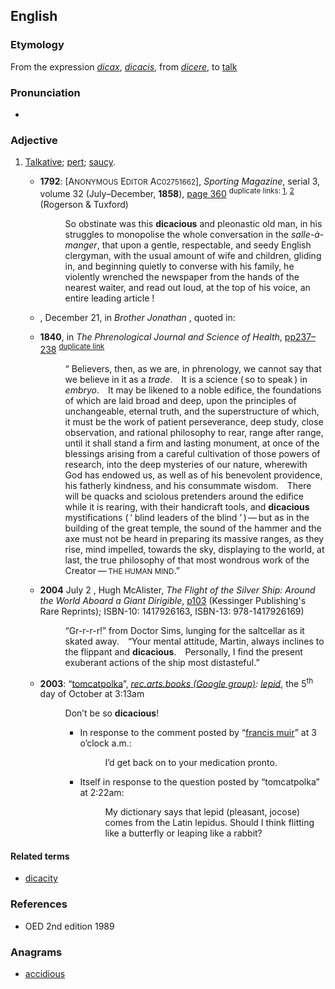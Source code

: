 ==English==

===Etymology===
From the {{etyl|la|en}} expression ''[[dicax]]'', ''[[dicacis]]'', from ''[[dicere]]'', to [[talk]]

===Pronunciation===
* {{a|RP}} {{IPA|/daɪˈkeɪʃəs/}}

===Adjective===
{{en-adj}}

# {{context|rare}} [[talkative|Talkative]]; [[pert]]; [[saucy]].
#* '''1792''': [A<small>NONYMOUS</small> E<small>DITOR</small> A<small>C02751662</small>], ''Sporting Magazine'', serial 3, volume 32 (July–December, '''1858'''), [http://www.google.co.uk/books?id=la8CAAAAYAAJ&q=dicacious&dq=dicacious&pgis=1 page 360] <sup>duplicate links: [http://www.google.co.uk/books?id=lCgGAAAAQAAJ&q=dicacious&dq=dicacious&pgis=1], [http://www.google.co.uk/books?id=CowEAAAAQAAJ&q=dicacious&dq=dicacious&pgis=1]</sup> (Rogerson & Tuxford)
#*: So obstinate was this '''dicacious''' and pleonastic old man, in his struggles to monopolise the whole conversation in the ''salle-à-manger'', that upon a gentle, respectable, and seedy English clergyman, with the usual amount of wife and children, gliding in, and beginning quietly to converse with his family, he violently wrenched the newspaper from the hands of the nearest waiter, and read out loud, at the top of his voice, an entire leading article !
#* {{rfdate}}, December 21, in ''Brother Jonathan'' {{qualifier|a [[w:New York|New York]] newspaper}}, quoted in:
#* '''1840''', in ''The Phrenological Journal and Science of Health'', [http://www.google.co.uk/books?id=G4kAAAAAMAAJ&pg=PA238&dq=dicacious pp237–238] <sup>[http://www.google.co.uk/books?id=oewAAAAAYAAJ&pg=PA238&dq=dicacious#PPA238,M1 duplicate link]</sup>
#*: “ Believers, then, as we are, in phrenology, we cannot say that we believe in it as a ''trade''. It is a science ( so to speak ) in ''embryo''. It may be likened to a noble edifice, the foundations of which are laid broad and deep, upon the principles of unchangeable, eternal truth, and the superstructure<!-- Hyphenated as “super-structure” in the original source --> of which, it must be the work of patient perseverance, deep study, close observation, and rational philosophy to rear, range after range, until it shall stand a firm and lasting monument, at once of the blessings arising from a careful cultivation of those powers of research, into the deep mysteries of our nature, wherewith God has endowed us, as well as of his benevolent providence, his fatherly kindness, and his consummate wisdom. There will be quacks and sciolous pretenders around the edifice while it is rearing, with their handicraft tools, and '''dicacious''' mystifications ( ‘ blind leaders of the blind ’ ) — but as in the building of the great temple, the sound of the hammer and the axe must not be heard in preparing its massive ranges, as they rise, mind impelled, towards the sky, displaying to the world, at last, the true philosophy of that most wondrous work of the Creator — <small>THE HUMAN MIND</small>.”
#* '''2004''' July 2 {{qualifier|reprint date; date of first publication unknown}}, Hugh McAlister, ''The Flight of the Silver Ship: Around the World Aboard a Giant Dirigible'', [http://www.google.co.uk/books?id=5WWfoyjcLFMC&pg=PA103&dq=dicacious&sig=lXCST2RI8YjfcAUk6p6GDgHbfWA p103] (Kessinger Publishing's Rare Reprints); ISBN-10: 1417926163, ISBN-13: 978-1417926169)
#*: “Gr-r-r-r!” from Doctor Sims, lunging for the saltcellar as it skated away. “Your mental attitude, Martin, always inclines to the flippant and '''dicacious'''. Personally, I find the present exuberant actions of the ship most distasteful.”
#* '''2003''': “[http://groups.google.co.uk/groups/profile?hl=en&enc_user=Jw_sZxsAAAD7-Dgp_urETJcqKN2BsdgC8v4M2YN8V3weqhqHe9XHCg tomcatpolka]”, ''[http://groups.google.co.uk/group/rec.arts.books/topics?hl=en&lnk=sg rec.arts.books (Google group)]: [http://groups.google.co.uk/group/rec.arts.books/browse_thread/thread/4252eff6a9fc14a2/b5fa66106f4c0394?hl=en&lnk=st&q=dicacious#b5fa66106f4c0394 lepid]'', the 5<sup>th</sup> day of October at 3:13am
#*: Don’t be so '''dicacious'''!
#*:* In response to the comment posted by “[http://groups.google.co.uk/groups/profile?hl=en&enc_user=CY2cpB0AAAA8pMAukoQgyIJ5kywAj4J5yltZsn4rCeqirFHdrJBgEw francis muir]” at 3 o’clock a.m.:
#*:*: I’d get back on to your medication pronto.
#*:* Itself in response to the question posted by “tomcatpolka” at 2:22am:
#*:*: My dictionary says that lepid (pleasant, jocose) comes from the Latin lepidus. Should I think flitting like a butterfly or leaping like a rabbit?

====Related terms====
* [[dicacity]]

===References===
* OED 2nd edition 1989

===Anagrams===
* [[accidious#English|accidious]]